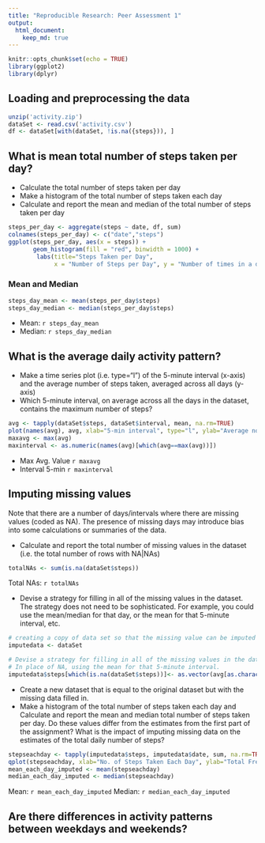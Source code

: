 ```yaml
---
title: "Reproducible Research: Peer Assessment 1"
output: 
  html_document:
    keep_md: true
---
```


```r
knitr::opts_chunk$set(echo = TRUE)
library(ggplot2)
library(dplyr)
```

## Loading and preprocessing the data
```r
unzip('activity.zip')
dataSet <- read.csv('activity.csv')
df <- dataSet[with(dataSet, !is.na({steps})), ]
```

## What is mean total number of steps taken per day?
* Calculate the total number of steps taken per day
* Make a histogram of the total number of steps taken each day
* Calculate and report the mean and median of the total number of steps taken per day
```r
steps_per_day <- aggregate(steps ~ date, df, sum)
colnames(steps_per_day) <- c("date","steps")
ggplot(steps_per_day, aes(x = steps)) + 
       geom_histogram(fill = "red", binwidth = 1000) + 
        labs(title="Steps Taken per Day", 
             x = "Number of Steps per Day", y = "Number of times in a day(Count)")
```

### Mean and Median
```r
steps_day_mean <- mean(steps_per_day$steps)
steps_day_median <- median(steps_per_day$steps)
```
* Mean: `r steps_day_mean`
* Median:  `r steps_day_median`

## What is the average daily activity pattern?
* Make a time series plot (i.e. type="l") of the 5-minute interval (x-axis) and the average number of steps taken, averaged across all days (y-axis)
* Which 5-minute interval, on average across all the days in the dataset, contains the maximum number of steps?
```r
avg <- tapply(dataSet$steps, dataSet$interval, mean, na.rm=TRUE)
plot(names(avg), avg, xlab="5-min interval", type="l", ylab="Average no. of Steps")
maxavg <- max(avg)
maxinterval <- as.numeric(names(avg)[which(avg==max(avg))])
```
* Max Avg. Value `r maxavg`
* Interval 5-min `r maxinterval`

## Imputing missing values
Note that there are a number of days/intervals where there are missing values (coded as NA). The presence of missing days may introduce bias into some calculations or summaries of the data.

* Calculate and report the total number of missing values in the dataset (i.e. the total number of rows with NA|NAs)
```r
totalNAs <- sum(is.na(dataSet$steps))
```
Total NAs: `r totalNAs`

* Devise a strategy for filling in all of the missing values in the dataset. The strategy does not need to be sophisticated. For example, you could use the mean/median for that day, or the mean for that 5-minute interval, etc.
```r
# creating a copy of data set so that the missing value can be imputed in it
imputedata <- dataSet

# Devise a strategy for filling in all of the missing values in the dataset.
# In place of NA, using the mean for that 5-minute interval.
imputedata$steps[which(is.na(dataSet$steps))]<- as.vector(avg[as.character(dataSet[which(is.na(dataSet$steps)),3])])
```

* Create a new dataset that is equal to the original dataset but with the missing data filled in.
* Make a histogram of the total number of steps taken each day and Calculate and report the mean and median total number of steps taken per day. Do these values differ from the estimates from the first part of the assignment? What is the impact of imputing missing data on the estimates of the total daily number of steps?
```r
stepseachday <- tapply(imputedata$steps, imputedata$date, sum, na.rm=TRUE)
qplot(stepseachday, xlab="No. of Steps Taken Each Day", ylab="Total Frequency", binwidth=500)
mean_each_day_imputed <- mean(stepseachday)
median_each_day_imputed <- median(stepseachday)
```
Mean: `r mean_each_day_imputed`
Median: `r median_each_day_imputed`


## Are there differences in activity patterns between weekdays and weekends?
